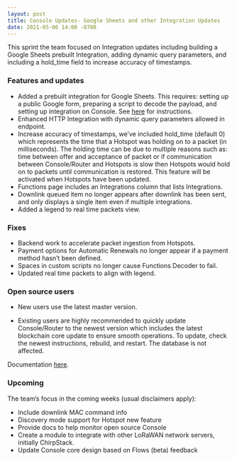 ```yaml
---
layout: post
title: Console Updates- Google Sheets and other Integration Updates
date: 2021-05-06 14:00 -0700
---
```


This sprint the team focused on Integration updates including building a Google Sheets prebuilt
Integration, adding dynamic query parameters, and including a hold_time field to increase accuracy
of timestamps.

<!--truncate-->

### Features and updates

- Added a prebuilt integration for Google Sheets. This requires: setting up a public Google form,
  preparing a script to decode the payload, and setting up integration on Console. See
  [here](https://docs.helium.com/use-the-network/console/integrations/google-sheets) for
  instructions.
- Enhanced HTTP Integration with dynamic query parameters allowed in endpoint.
- Increase accuracy of timestamps, we’ve included hold_time (default 0) which represents the time
  that a Hotspot was holding on to a packet (in milliseconds). The holding time can be due to
  multiple reasons such as: time between offer and acceptance of packet or if communication between
  Console/Router and Hotspots is slow then Hotspots would hold on to packets until communication is
  restored. This feature will be activated when Hotspots have been updated.
- Functions page includes an Integrations column that lists Integrations.
- Downlink queued item no longer appears after downlink has been sent, and only displays a single
  item even if multiple integrations.
- Added a legend to real time packets view.

### Fixes

- Backend work to accelerate packet ingestion from Hotspots.
- Payment options for Automatic Renewals no longer appear if a payment method hasn’t been defined.
- Spaces in custom scripts no longer cause Functions Decoder to fail.
- Updated real time packets to align with legend.

### Open source users

- New users use the latest master version.

- Existing users are highly recommended to quickly update Console/Router to the newest version which
  includes the latest blockchain core update to ensure smooth operations. To update, check the
  newest instructions, rebuild, and restart. The database is not affected.

Documentation [here](https://docs.helium.com/use-the-network/run-console/#console-setup).

### Upcoming

The team’s focus in the coming weeks (usual disclaimers apply):

- Include downlink MAC command info
- Discovery mode support for Hotspot new feature
- Provide docs to help monitor open source Console
- Create a module to integrate with other LoRaWAN network servers, initially ChirpStack.
- Update Console core design based on Flows (beta) feedback
